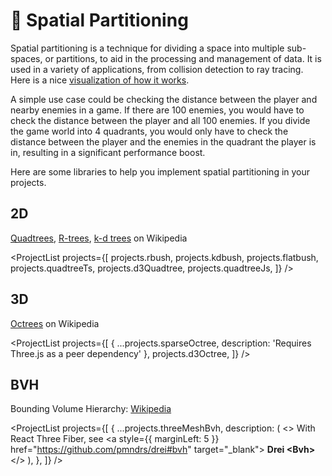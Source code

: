 
# 🧊 Spatial Partitioning

Spatial partitioning is a technique for dividing a space into multiple sub-spaces, or partitions, to aid in the processing and management of data. It is used in a variety of applications, from collision detection to ray tracing. Here is a nice [visualization of how it works](https://timohausmann.github.io/quadtree-ts/).

A simple use case could be checking the distance between the player and nearby enemies in a game. If there are 100 enemies, you would have to check the distance between the player and all 100 enemies. If you divide the game world into 4 quadrants, you would only have to check the distance between the player and the enemies in the quadrant the player is in, resulting in a significant performance boost.

Here are some libraries to help you implement spatial partitioning in your projects.

## 2D

[Quadtrees](https://en.wikipedia.org/wiki/Quadtree), [R-trees](https://en.wikipedia.org/wiki/R-tree), [k-d trees](https://en.wikipedia.org/wiki/K-d_tree) on Wikipedia

<ProjectList
  projects={[
    projects.rbush,
    projects.kdbush,
    projects.flatbush,
    projects.quadtreeTs,
    projects.d3Quadtree,
    projects.quadtreeJs,
  ]}
/>

## 3D

[Octrees](https://en.wikipedia.org/wiki/Octree) on Wikipedia

<ProjectList
  projects={[
    { ...projects.sparseOctree, description: 'Requires Three.js as a peer dependency' },
    projects.d3Octree,
  ]}
/>

## BVH

Bounding Volume Hierarchy: [Wikipedia](https://en.wikipedia.org/wiki/Bounding_volume_hierarchy)

<ProjectList
  projects={[
    {
      ...projects.threeMeshBvh,
      description: (
        <>
          With React Three Fiber, see <R3FLogo />
          <a style={{ marginLeft: 5 }} href="https://github.com/pmndrs/drei#bvh" target="_blank">
            <b>Drei &lt;Bvh&gt;</b>
          </a>
        </>
      ),
    },
  ]}
/>
